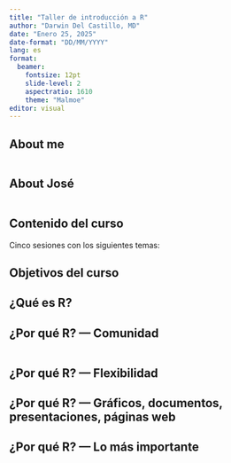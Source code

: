```yaml
---
title: "Taller de introducción a R"
author: "Darwin Del Castillo, MD"
date: "Enero 25, 2025"
date-format: "DD/MM/YYYY"
lang: es
format: 
  beamer:
    fontsize: 12pt
    slide-level: 2
    aspectratio: 1610
    theme: "Malmoe"
editor: visual
---
```


## About me

::::: columns
::: {.column width="60%"}
\begin{center}
\begin{footnotesize}
\begin{itemize}
 \item Soy médico egresado de la UNMSM (Lima, Perú)
 \item Estudiante de la Maestría en Salud Pública en University of Washington (Seattle, WA).
 \item Anteriormente fui asistente de investigación en CRONICAS, Centro de Excelencia en Enfermedades Crónicas (UPCH).
 \item Actualmente trabajando como asistente de investigación en el Departamento de Salud Global de UW y en el Equipo de Informática Clínica del Institute for Health Metrics and Evaluation (IHME).
 \item Trabajo en la intersección de epidemiología y ciencias de datos en salud. Mi interés en investigación es  \textbf{\href{https://doi.org/10.1177/1559827619879694}{el origen temprano de las enfermedades no transmisibles}} y en \textbf{{ENT en edades tempranas}}.
\end{itemize}
\end{footnotesize}
\end{center}
:::

::: {.column width="40%"}
\begin{center}
\includegraphics[width=1\linewidth]{slides_figs/Untitled.png}
\end{center}
:::
:::::

## About José

::::: columns
::: {.column width="60%"}
\begin{center}
\begin{footnotesize}
\begin{itemize}
 \item Soy tecnólogo médico de laboratorio de la UNMSM
 \item Trabajé como analista en el laboratorio de biología molecular – Suizalab. 
 \item Soy Asistente de investigación del grupo MedMol de la Facultad de Medicina “San Fernando”.
 \item Trabajo en el hospital LaFranco La Hoz en el área de Microbiología.
 \item Me interesa la programación en bioinformática y el estudio de la genómica bacteriana.
\end{itemize}
\end{footnotesize}
\end{center}
:::

::: {.column width="40%"}
\begin{center}
\includegraphics[width=0.75\linewidth]{slides_figs/Jose.png}
\end{center}
:::
:::::

## Contenido del curso

Cinco sesiones con los siguientes temas:

\begin{itemize}
  \item Introducción a R y RStudio (IDE)
  \item Limpieza de datos en R/RStudio
  \item Estadística descriptiva: Tablas de resumen y gráficos básicos
  \item Estadística inferencial: Pruebas de hipótesis bivariadas
  \item Extras: regresión lineal simple y múltiple. Otros modelos. Introducción a version control con GitHub
\end{itemize}

## Objetivos del curso

\begin{itemize}
  \item Conocer las bases del lenguaje de programación R y su IDE RStudio
  \item Realizar limpieza de datos en R
  \item Identificar pruebas de hipótesis y gráficos adecuados útiles para tus trabajos de investigación (\textbf{tesis})
  \item Conocer conceptos básicos de version control con GitHub
  \item Reconocer cuando pedir ayuda y qué pedir exactamente
\end{itemize}

## ¿Qué es R?

\begin{itemize}
  \item R es un lenguaje de programación y un entorno de desarrollo para análisis estadístico y gráfico.
  \item Utilizado principalmente en biomedicina por sus capacidades estadísticas y su habilidad para generar gráficos de alta calidad.
  \item R base es útil, el poder del código base de R se amplifica cuando añadimos paquetes (explicaremos esto más adelante)
\end{itemize}

## ¿Por qué R? — Comunidad

:::::: columns
::: {.column width="33.3%"}
\begin{center}
\includegraphics[width=0.9\linewidth]{slides_figs/R_bloggers.png}
\end{center}
:::

::: {.column width="33.3%"}
\begin{center}
\includegraphics[width=0.9\linewidth]{slides_figs/stack_overflow.png}
\end{center}
:::

::: {.column width="33.3%"}
\begin{center}
\includegraphics[width=0.9\linewidth]{slides_figs/R_data_science.png}
\end{center}
:::
::::::

## ¿Por qué R? — Flexibilidad

\begin{center}
\includegraphics[width=1\linewidth]{slides_figs/packages.png}
\end{center}

## ¿Por qué R? — Gráficos, documentos, presentaciones, páginas web

\begin{center}
\includegraphics[width=0.75\linewidth]{slides_figs/webpage.png}
\end{center}

## ¿Por qué R? — Lo más importante

\begin{center}
\includegraphics[width=0.5\linewidth]{slides_figs/free.png}
\end{center}
